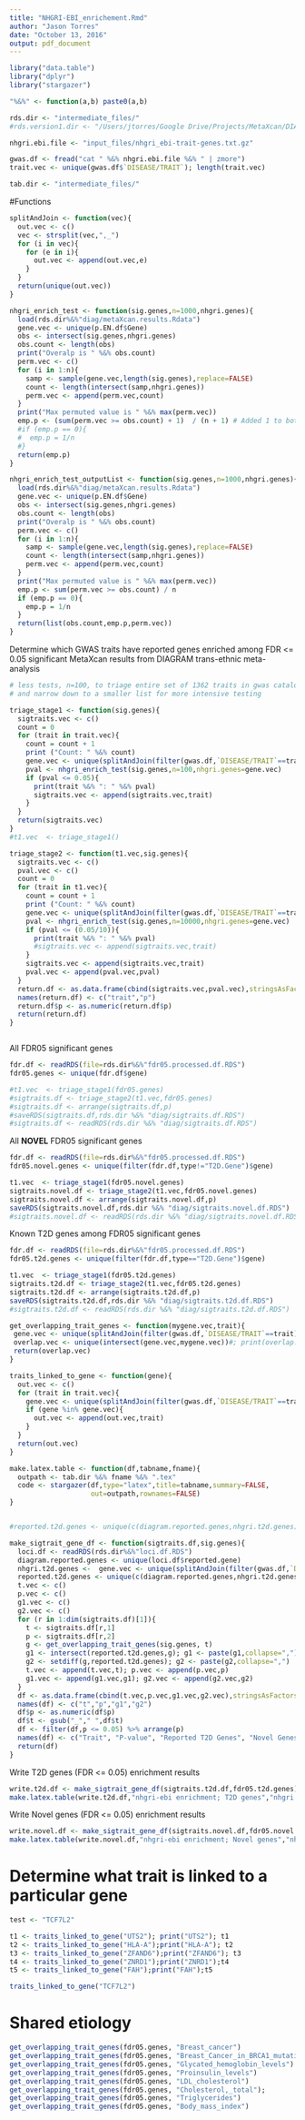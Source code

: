 ```yaml
---
title: "NHGRI-EBI_enrichement.Rmd"
author: "Jason Torres"
date: "October 13, 2016"
output: pdf_document
---
```


```r

library("data.table")
library("dplyr")
library("stargazer")

"%&%" <- function(a,b) paste0(a,b) 

rds.dir <- "intermediate_files/"
#rds.version1.dir <- "/Users/jtorres/Google Drive/Projects/MetaXcan/DIAGRAM-T2D/RDS/" 

nhgri.ebi.file <- "input_files/nhgri_ebi-trait-genes.txt.gz"

gwas.df <- fread("cat " %&% nhgri.ebi.file %&% " | zmore")
trait.vec <- unique(gwas.df$`DISEASE/TRAIT`); length(trait.vec)

tab.dir <- "intermediate_files/"

```


#Functions

```r

splitAndJoin <- function(vec){
  out.vec <- c() 
  vec <- strsplit(vec,",_")
  for (i in vec){
    for (e in i){
      out.vec <- append(out.vec,e)
    }
  }
  return(unique(out.vec))
}

nhgri_enrich_test <- function(sig.genes,n=1000,nhgri.genes){
  load(rds.dir%&%"diag/metaXcan.results.Rdata")
  gene.vec <- unique(p.EN.df$Gene)
  obs <- intersect(sig.genes,nhgri.genes)
  obs.count <- length(obs)
  print("Overalp is " %&% obs.count)
  perm.vec <- c()
  for (i in 1:n){
    samp <- sample(gene.vec,length(sig.genes),replace=FALSE)
    count <- length(intersect(samp,nhgri.genes))
    perm.vec <- append(perm.vec,count)
  }
  print("Max permuted value is " %&% max(perm.vec))
  emp.p <- (sum(perm.vec >= obs.count) + 1)  / (n + 1) # Added 1 to both numerator and denominator 
  #if (emp.p == 0){
  #  emp.p = 1/n
  #}
  return(emp.p) 
}

nhgri_enrich_test_outputList <- function(sig.genes,n=1000,nhgri.genes){
  load(rds.dir%&%"diag/metaXcan.results.Rdata")
  gene.vec <- unique(p.EN.df$Gene)
  obs <- intersect(sig.genes,nhgri.genes)
  obs.count <- length(obs)
  print("Overalp is " %&% obs.count)
  perm.vec <- c()
  for (i in 1:n){
    samp <- sample(gene.vec,length(sig.genes),replace=FALSE)
    count <- length(intersect(samp,nhgri.genes))
    perm.vec <- append(perm.vec,count)
  }
  print("Max permuted value is " %&% max(perm.vec))
  emp.p <- sum(perm.vec >= obs.count) / n
  if (emp.p == 0){
    emp.p = 1/n
  }
  return(list(obs.count,emp.p,perm.vec)) 
}

```


Determine which GWAS traits have reported genes enriched among FDR <= 0.05 significant MetaXcan results from DIAGRAM trans-ethnic meta-analysis 

```r



# less tests, n=100, to triage entire set of 1362 traits in gwas catalogue 
# and narrow down to a smaller list for more intensive testing 

triage_stage1 <- function(sig.genes){
  sigtraits.vec <- c() 
  count = 0 
  for (trait in trait.vec){
    count = count + 1 
    print ("Count: " %&% count)
    gene.vec <- unique(splitAndJoin(filter(gwas.df,`DISEASE/TRAIT`==trait)$`REPORTED_GENE(S)`))
    pval <- nhgri_enrich_test(sig.genes,n=100,nhgri.genes=gene.vec)
    if (pval <= 0.05){
      print(trait %&% ": " %&% pval)
      sigtraits.vec <- append(sigtraits.vec,trait)
    }
  }
  return(sigtraits.vec)
}
#t1.vec  <- triage_stage1()

triage_stage2 <- function(t1.vec,sig.genes){
  sigtraits.vec <- c()
  pval.vec <- c() 
  count = 0 
  for (trait in t1.vec){
    count = count + 1 
    print ("Count: " %&% count)
    gene.vec <- unique(splitAndJoin(filter(gwas.df,`DISEASE/TRAIT`==trait)$`REPORTED_GENE(S)`))
    pval <- nhgri_enrich_test(sig.genes,n=10000,nhgri.genes=gene.vec)
    if (pval <= (0.05/10)){
      print(trait %&% ": " %&% pval)
      #sigtraits.vec <- append(sigtraits.vec,trait)
    }
    sigtraits.vec <- append(sigtraits.vec,trait)
    pval.vec <- append(pval.vec,pval) 
  }
  return.df <- as.data.frame(cbind(sigtraits.vec,pval.vec),stringsAsFactors=FALSE)
  names(return.df) <- c("trait","p")
  return.df$p <- as.numeric(return.df$p)
  return(return.df)
}



```


All FDR05 significant genes

```r

fdr.df <- readRDS(file=rds.dir%&%"fdr05.processed.df.RDS")
fdr05.genes <- unique(fdr.df$gene)

#t1.vec  <- triage_stage1(fdr05.genes)
#sigtraits.df <- triage_stage2(t1.vec,fdr05.genes)
#sigtraits.df <- arrange(sigtraits.df,p)
#saveRDS(sigtraits.df,rds.dir %&% "diag/sigtraits.df.RDS")
#sigtraits.df <- readRDS(rds.dir %&% "diag/sigtraits.df.RDS")
```


All **NOVEL** FDR05 significant genes

```r

fdr.df <- readRDS(file=rds.dir%&%"fdr05.processed.df.RDS")
fdr05.novel.genes <- unique(filter(fdr.df,type!="T2D.Gene")$gene)

t1.vec  <- triage_stage1(fdr05.novel.genes)
sigtraits.novel.df <- triage_stage2(t1.vec,fdr05.novel.genes)
sigtraits.novel.df <- arrange(sigtraits.novel.df,p)
saveRDS(sigtraits.novel.df,rds.dir %&% "diag/sigtraits.novel.df.RDS")
#sigtraits.novel.df <- readRDS(rds.dir %&% "diag/sigtraits.novel.df.RDS")
```


Known T2D genes among FDR05 significant genes

```r

fdr.df <- readRDS(file=rds.dir%&%"fdr05.processed.df.RDS")
fdr05.t2d.genes <- unique(filter(fdr.df,type=="T2D.Gene")$gene)

t1.vec  <- triage_stage1(fdr05.t2d.genes)
sigtraits.t2d.df <- triage_stage2(t1.vec,fdr05.t2d.genes)
sigtraits.t2d.df <- arrange(sigtraits.t2d.df,p)
saveRDS(sigtraits.t2d.df,rds.dir %&% "diag/sigtraits.t2d.df.RDS")
#sigtraits.t2d.df <- readRDS(rds.dir %&% "diag/sigtraits.t2d.df.RDS")
```





```r

get_overlapping_trait_genes <- function(mygene.vec,trait){
 gene.vec <- unique(splitAndJoin(filter(gwas.df,`DISEASE/TRAIT`==trait)$`REPORTED_GENE(S)`))
 overlap.vec <- unique(intersect(gene.vec,mygene.vec))#; print(overlap.vec)
 return(overlap.vec)
}

traits_linked_to_gene <- function(gene){
  out.vec <- c() 
  for (trait in trait.vec){
    gene.vec <- unique(splitAndJoin(filter(gwas.df,`DISEASE/TRAIT`==trait)$`REPORTED_GENE(S)`))
    if (gene %in% gene.vec){
      out.vec <- append(out.vec,trait)
    }
  }
  return(out.vec)
}

make.latex.table <- function(df,tabname,fname){
  outpath <- tab.dir %&% fname %&% ".tex"
  code <- stargazer(df,type="latex",title=tabname,summary=FALSE,
                    out=outpath,rownames=FALSE)
}


#reported.t2d.genes <- unique(c(diagram.reported.genes,nhgri.t2d.genes)) 

make_sigtrait_gene_df <- function(sigtraits.df,sig.genes){
  loci.df <- readRDS(rds.dir%&%"loci.df.RDS")
  diagram.reported.genes <- unique(loci.df$reported.gene)
  nhgri.t2d.genes <-  gene.vec <- unique(splitAndJoin(filter(gwas.df,`DISEASE/TRAIT`=="Type_2_diabetes")$`REPORTED_GENE(S)`))
  reported.t2d.genes <- unique(c(diagram.reported.genes,nhgri.t2d.genes)) 
  t.vec <- c()
  p.vec <- c()
  g1.vec <- c()
  g2.vec <- c()
  for (r in 1:dim(sigtraits.df)[1]){
    t <- sigtraits.df[r,1]
    p <- sigtraits.df[r,2]
    g <- get_overlapping_trait_genes(sig.genes, t)
    g1 <- intersect(reported.t2d.genes,g); g1 <- paste(g1,collapse=",") 
    g2 <- setdiff(g,reported.t2d.genes); g2 <- paste(g2,collapse=",")
    t.vec <- append(t.vec,t); p.vec <- append(p.vec,p)
    g1.vec <- append(g1.vec,g1); g2.vec <- append(g2.vec,g2)
  }
  df <- as.data.frame(cbind(t.vec,p.vec,g1.vec,g2.vec),stringsAsFactors=FALSE)
  names(df) <- c("t","p","g1","g2")
  df$p <- as.numeric(df$p)
  df$t <- gsub("_"," ",df$t)
  df <- filter(df,p <= 0.05) %>% arrange(p)
  names(df) <- c("Trait", "P-value", "Reported T2D Genes", "Novel Genes")
  return(df)
}

```


Write T2D genes (FDR <= 0.05) enrichment results

```r

write.t2d.df <- make_sigtrait_gene_df(sigtraits.t2d.df,fdr05.t2d.genes)
make.latex.table(write.t2d.df,"nhgri-ebi enrichment; T2D genes","nhgri.enrichment.t2d")

```

Write Novel genes (FDR <= 0.05) enrichment results

```r

write.novel.df <- make_sigtrait_gene_df(sigtraits.novel.df,fdr05.novel.genes)
make.latex.table(write.novel.df,"nhgri-ebi enrichment; Novel genes","nhgri.enrichment.novel")

```


# Determine what trait is linked to a particular gene 

```r

test <- "TCF7L2"

t1 <- traits_linked_to_gene("UTS2"); print("UTS2"); t1
t2 <- traits_linked_to_gene("HLA-A");print("HLA-A"); t2
t3 <- traits_linked_to_gene("ZFAND6");print("ZFAND6"); t3
t4 <- traits_linked_to_gene("ZNRD1");print("ZNRD1");t4
t5 <- traits_linked_to_gene("FAH");print("FAH");t5

traits_linked_to_gene("TCF7L2")

```

# Shared etiology 

```r


get_overlapping_trait_genes(fdr05.genes, "Breast_cancer")
get_overlapping_trait_genes(fdr05.genes, "Breast_Cancer_in_BRCA1_mutation_carriers")
get_overlapping_trait_genes(fdr05.genes, "Glycated_hemoglobin_levels")
get_overlapping_trait_genes(fdr05.genes, "Proinsulin_levels")
get_overlapping_trait_genes(fdr05.genes, "LDL_cholesterol") 
get_overlapping_trait_genes(fdr05.genes, "Cholesterol,_total"); 
get_overlapping_trait_genes(fdr05.genes, "Triglycerides")
get_overlapping_trait_genes(fdr05.genes, "Body_mass_index")


```

